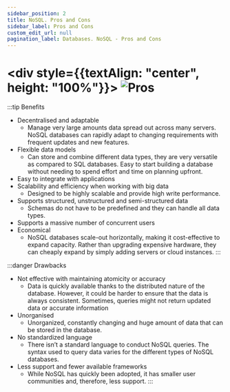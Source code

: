 ```yaml
---
sidebar_position: 2
title: NoSQL. Pros and Cons
sidebar_label: Pros and Cons
custom_edit_url: null
pagination_label: Databases. NoSQL - Pros and Cons
---
```


# <div style={{textAlign: "center", height: "100%"}}> ![Pros](../img/pros-and-cons.png) </div>

:::tip Benefits
- Decentralised and adaptable
    - Manage very large amounts data spread out across many servers.
      NoSQL databases can rapidly adapt to changing requirements with frequent updates and new features.
- Flexible data models
    - Can store and combine different data types, they are very versatile as compared to SQL databases.
      Easy to start building a database without needing to spend effort and time on planning upfront.
- Easy to integrate with applications
- Scalability and efficiency when working with big data
  - Designed to be highly scalable and provide high write performance.
- Supports structured, unstructured and semi-structured data
    - Schemas do not have to be predefined and they can handle all data types.
- Supports a massive number of concurrent users
- Economical
    - NoSQL databases scale-out horizontally, making it cost-effective to expand capacity.
      Rather than upgrading expensive hardware, they can cheaply expand by simply adding servers or cloud instances.
:::

:::danger Drawbacks
- Not effective with maintaining atomicity or accuracy
    - Data is quickly available thanks to the distributed nature of the database. However, it could be harder to ensure that the data is always consistent.
      Sometimes, queries might not return updated data or accurate information
- Unorganised
    - Unorganized, constantly changing and huge amount of data that can be stored in the database.
- No standardized language
    - There isn’t a standard language to conduct NoSQL queries.
    The syntax used to query data varies for the different types of NoSQL databases.
- Less support and fewer available frameworks
  - While NoSQL has quickly been adopted, it has smaller user communities and, therefore, less support.
:::